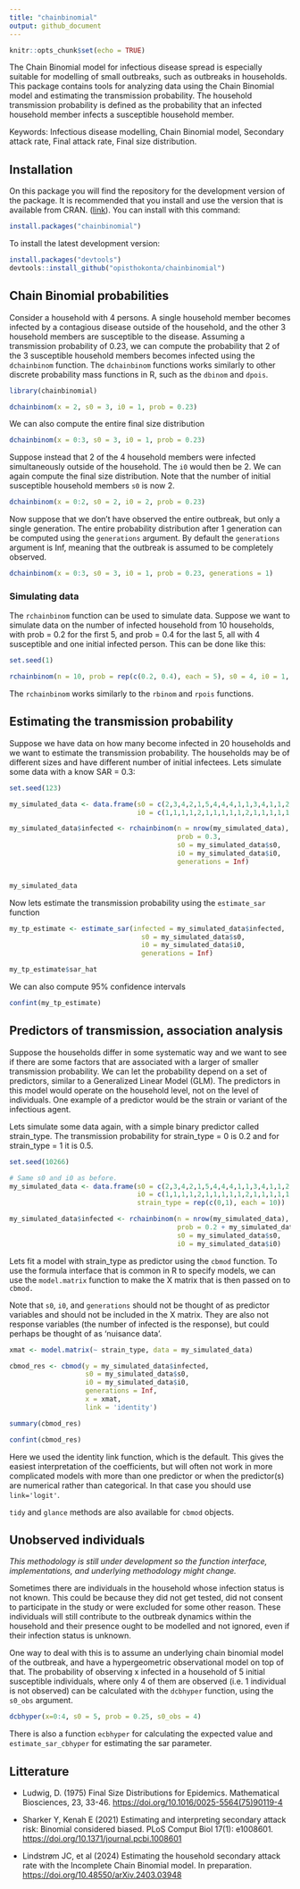```yaml
---
title: "chainbinomial"
output: github_document
---
```


```r
knitr::opts_chunk$set(echo = TRUE)
```

The Chain Binomial model for infectious disease spread is especially suitable for modelling of small outbreaks, such as outbreaks in households. This package contains tools for analyzing data using the Chain Binomial model and estimating the transmission probability. The household transmission probability is defined as the probability that an infected household member infects a susceptible household member.

Keywords: Infectious disease modelling, Chain Binomial model, Secondary attack rate, Final attack rate, Final size distribution.

## Installation

On this package you will find the repository for the development version of the package. It is recommended that you install and use the version that is available from CRAN. ([link](https://cran.r-project.org/package=chainbinomial)). You can install with this command:

```r
install.packages("chainbinomial")
```

To install the latest development version:


```r
install.packages("devtools")
devtools::install_github("opisthokonta/chainbinomial")
```

## Chain Binomial probabilities

Consider a household with 4 persons. A single household member becomes infected by a contagious disease outside of the household, and the other 3 household members are susceptible to the disease. Assuming a transmission probability of 0.23, we can compute the probability that 2 of the 3 susceptible household members becomes infected using the `dchainbinom` function. The `dchainbinom` functions works similarly to other discrete probability mass functions in R, such as the `dbinom` and `dpois`.

```r

library(chainbinomial)

dchainbinom(x = 2, s0 = 3, i0 = 1, prob = 0.23)

```

We can also compute the entire final size distribution

```r
dchainbinom(x = 0:3, s0 = 3, i0 = 1, prob = 0.23)
```

Suppose instead that 2 of the 4 household members were infected simultaneously outside of the household. The `i0` would then be 2. We can again compute the final size distribution. Note that the number of initial susceptible household members `s0` is now 2.

```r
dchainbinom(x = 0:2, s0 = 2, i0 = 2, prob = 0.23)
```

Now suppose that we don't have observed the entire outbreak, but only a single generation. The entire probability distribution after 1 generation can be computed using the `generations` argument. By default the `generations` argument is Inf, meaning that the outbreak is assumed to be completely observed.

```r
dchainbinom(x = 0:3, s0 = 3, i0 = 1, prob = 0.23, generations = 1)
```

### Simulating data

The `rchainbinom` function can be used to simulate data. Suppose we want to simulate data on the number of infected household from 10 households, with prob = 0.2 for the first 5, and prob = 0.4 for the last 5, all with 4 susceptible and one initial infected person. This can be done like this:

```r
set.seed(1)

rchainbinom(n = 10, prob = rep(c(0.2, 0.4), each = 5), s0 = 4, i0 = 1, generations = Inf)
```

The `rchainbinom` works similarly to the `rbinom` and `rpois` functions.

## Estimating the transmission probability

Suppose we have data on how many become infected in 20 households and we want to estimate the transmission probability. The households may be of different sizes and have different number of initial infectees. Lets simulate some data with a know SAR = 0.3:

```r

set.seed(123)

my_simulated_data <- data.frame(s0 = c(2,3,4,2,1,5,4,4,4,1,1,3,4,1,1,2,3,1,3,6),
                                i0 = c(1,1,1,1,2,1,1,1,1,1,2,1,1,1,1,1,1,1,1,1))

my_simulated_data$infected <- rchainbinom(n = nrow(my_simulated_data),
                                          prob = 0.3,
                                          s0 = my_simulated_data$s0,
                                          i0 = my_simulated_data$i0,
                                          generations = Inf)


my_simulated_data

```

Now lets estimate the transmission probability using the `estimate_sar` function

```r
my_tp_estimate <- estimate_sar(infected = my_simulated_data$infected, 
                                 s0 = my_simulated_data$s0, 
                                 i0 = my_simulated_data$i0,
                                 generations = Inf)

my_tp_estimate$sar_hat
```

We can also compute 95% confidence intervals

```r
confint(my_tp_estimate)
```

## Predictors of transmission, association analysis

Suppose the households differ in some systematic way and we want to see if there are some factors that are associated with a larger of smaller transmission probability. We can let the probability depend on a set of predictors, similar to a Generalized Linear Model (GLM). The predictors in this model would operate on the household level, not on the level of individuals. One example of a predictor would be the strain or variant of the infectious agent.

Lets simulate some data again, with a simple binary predictor called strain_type. The transmission probability for strain_type = 0 is 0.2 and for strain_type = 1 it is 0.5.

```r

set.seed(10266)

# Same s0 and i0 as before.
my_simulated_data <- data.frame(s0 = c(2,3,4,2,1,5,4,4,4,1,1,3,4,1,1,2,3,1,3,6),
                                i0 = c(1,1,1,1,2,1,1,1,1,1,2,1,1,1,1,1,1,1,1,1),
                                strain_type = rep(c(0,1), each = 10))

my_simulated_data$infected <- rchainbinom(n = nrow(my_simulated_data),
                                          prob = 0.2 + my_simulated_data$strain_type*0.3,
                                          s0 = my_simulated_data$s0,
                                          i0 = my_simulated_data$i0)
```

Lets fit a model with strain_type as predictor using the `cbmod` function. To use the formula interface that is common in R to specify models, we can use the `model.matrix` function to make the X matrix that is then passed on to `cbmod.`

Note that `s0`, `i0`, and `generations` should not be thought of as predictor variables and should not be included in the X matrix. They are also not response variables (the number of infected is the response), but could perhaps be thought of as 'nuisance data'.

```r

xmat <- model.matrix(~ strain_type, data = my_simulated_data)

cbmod_res <- cbmod(y = my_simulated_data$infected, 
                   s0 = my_simulated_data$s0, 
                   i0 = my_simulated_data$i0,
                   generations = Inf,
                   x = xmat, 
                   link = 'identity')

summary(cbmod_res)

```

```r
confint(cbmod_res)
```

Here we used the identity link function, which is the default. This gives the easiest interpretation of the coefficients, but will often not work in more complicated models with more than one predictor or when the predictor(s) are numerical rather than categorical. In that case you should use `link='logit'`.

`tidy` and `glance` methods are also available for `cbmod` objects.

## Unobserved individuals

*This methodology is still under development so the function interface, implementations, and underlying methodology might change.*

Sometimes there are individuals in the household whose infection status is not known. This could be because they did not get tested, did not consent to participate in the study or were excluded for some other reason. These individuals will still contribute to the outbreak dynamics within the household and their presence ought to be modelled and not ignored, even if their infection status is unknown. 

One way to deal with this is to assume an underlying chain binomial model of the outbreak, and have a hypergeometric observational model on top of that. The probability of observing x infected in a household of 5 initial susceptible individuals, where only 4 of them are observed (i.e. 1 individual is not observed) can be calculated with the `dcbhyper` function, using the `s0_obs` argument.


```r

dcbhyper(x=0:4, s0 = 5, prob = 0.25, s0_obs = 4)

```

There is also a function `ecbhyper` for calculating the expected value and `estimate_sar_cbhyper` for estimating the sar parameter. 

## Litterature

-   Ludwig, D. (1975) Final Size Distributions for Epidemics. Mathematical Biosciences, 23, 33-46. [https://doi.org/10.1016/0025-5564(75)90119-4](https://doi.org/10.1016/0025-5564(75)90119-4){.uri}

-   Sharker Y, Kenah E (2021) Estimating and interpreting secondary attack risk: Binomial considered biased. PLoS Comput Biol 17(1): e1008601. <https://doi.org/10.1371/journal.pcbi.1008601>

-   Lindstrøm JC, et al (2024) Estimating the household secondary attack rate with the Incomplete Chain Binomial model. In preparation. <https://doi.org/10.48550/arXiv.2403.03948>
